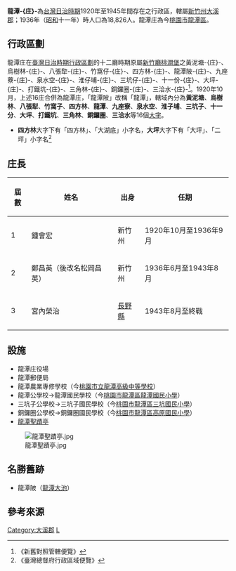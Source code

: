 {{NoteTA
|1=庄
}}
{{japanese|龍潭庄|りゅうたんしょう|Ryūtanshō}}
'''龍潭-{庄}-'''為[[台灣日治時期|台灣日治時期]]1920年至1945年間存在之行政區，轄屬[[新竹州|新竹州]][[大溪郡|大溪郡]]；1936年（[[昭和|昭和]]十一年）時人口為18,826人。龍潭庄為今[[桃園市|桃園市]][[龍潭區_(台灣)|龍潭區]]。

==行政區劃==
龍潭庄在[[臺灣日治時期行政區劃|臺灣日治時期行政區劃]]的十二廳時期原屬[[新竹廳|新竹廳]][[桃澗堡|桃澗堡]]之黃泥塘-{庄}-、烏樹林-{庄}-、八張犂-{庄}-、竹窩仔-{庄}-、四方林-{庄}-、龍潭陂-{庄}-、九座藔-{庄}-、泉水空-{庄}-、淮仔埔-{庄}-、三坑仔-{庄}-、十一份-{庄}-、大坪-{庄}-、打鐵坑-{庄}-、三角林-{庄}-、銅鑼圈-{庄}-、三洽水-{庄}-<ref>《新舊對照管轄便覽》</ref>。1920年10月，上述16庄合併為龍潭庄，「龍潭陂」改稱「龍潭」，轄域內分為'''黃泥塘'''、'''烏樹林'''、'''八張犁'''、'''竹窩子'''、'''四方林'''、'''龍潭'''、'''九座寮'''、'''泉水空'''、'''淮子埔'''、'''三坑子'''、'''十一分'''、'''大坪'''、'''打鐵坑'''、'''三角林'''、'''銅鑼圈'''、'''三洽水'''等16個[[大字_(行政區劃)|大字]]。

* '''四方林'''大字下有「四方林」、「大湖底」小字名，'''大坪'''大字下有「大坪」、「二坪」小字名<ref>《臺灣總督府行政區域便覽》</ref>

== 庄長 ==
{| class="wikitable"
|-
! 屆數 !! 姓名 !! 出身 !! 任期
|-
| 1 || 鍾會宏 || 新竹州 || 1920年10月至1936年9月
|-
| 2 || 鄭昌英（後改名松岡昌英） || 新竹州 || 1936年6月至1943年8月
|-
| 3 || 宮內榮治 || [[長野縣|長野縣]] || 1943年8月至終戰
|}

== 設施 ==
* 龍潭庄役場
* 龍潭郵便局
* 龍潭農業專修學校（今[[桃園市立龍潭高級中等學校|桃園市立龍潭高級中等學校]]）
* 龍潭公學校→龍潭國民學校（今[[桃園市龍潭區龍潭國民小學|桃園市龍潭區龍潭國民小學]]）
* 三坑子公學校→三坑子國民學校（今[[桃園市龍潭區三坑國民小學|桃園市龍潭區三坑國民小學]]）
* 銅鑼圈公學校→銅鑼圈國民學校（今[[桃園市龍潭區高原國民小學|桃園市龍潭區高原國民小學]]）
* [[龍潭聖蹟亭|龍潭聖蹟亭]]
[[File:龍潭聖蹟亭.jpg|thumb]]

== 名勝舊跡 ==
* 龍潭陂（[[龍潭大池|龍潭大池]]）

== 參考來源 ==
{{reflist}}
{{大溪郡}}
{{新竹州}}

[[Category:大溪郡|Category:大溪郡]]
[[Category:龍潭區_(臺灣)|L]]